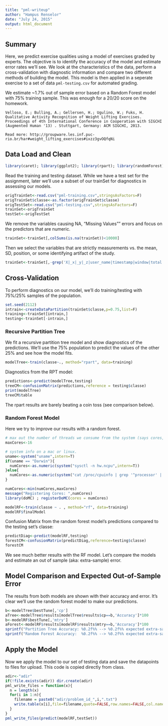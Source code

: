 ```yaml
---
title: "pml-writeup"
author: "Hampus Renselor"
date: "July 24, 2015"
output: html_document
---
```


## Summary

Here, we predict exercise qualities using a model of exercises graded by experts. The objective is to identify the accuracy of the model and estimate error rates we'll see. We look at the characteristics of the data, perform a cross-validation with diagnostic information and compare two different methods of building the model. This model is then applied in a seperate exercise to a set of data `pml-testing.csv` for automated grading.

We estimate ~1.7% out of sample error based on a Random Forest model with 75% training sample. This was enough for a 20/20 score on the homework.

```
Velloso, E.; Bulling, A.; Gellersen, H.; Ugulino, W.; Fuks, H. Qualitative Activity Recognition of Weight Lifting Exercises. Proceedings of 4th International Conference in Cooperation with SIGCHI (Augmented Human '13) . Stuttgart, Germany: ACM SIGCHI, 2013.

Read more: http://groupware.les.inf.puc-rio.br/har#weight_lifting_exercises#ixzz3gvOQfqNi
```

## Data Load and Clean

```r
library(caret); library(ggplot2); library(rpart); library(randomForest); library(plyr)
```

Read the training and testing dataset. While we have a test set for the assignment, later we'll use a subset of our trainSet for diagnostics in assessing our models.

```r
origTrainSet<-read.csv("pml-training.csv",stringsAsFactors=F)
origTrainSet$classe<-as.factor(origTrainSet$classe)
origTestSet<-read.csv("pml-testing.csv",stringsAsFactors=F)
trainSet<-origTrainSet
testSet<-origTestSet
```


We remove the variables causing NA, "Missing Values"" errors and focus on the predictors that are numeric. 

```r
trainSet<-trainSet[,colSums(is.na(trainSet))<10000]
```

Then we select the variables that are strictly measurements vs. the mean, SD, position, or some identifying artifact of the study.

```r
trainSet<-trainSet[,-grep('X|_x|_y|_z|user_name|timestamp|window|total|max|min|amplitude|kurtosis_|skewness_',names(trainSet))]
```


## Cross-Validation

To perform diagnostics on our model, we'll do training/testing with 75%/25% samples of the population.

```r
set.seed(2112)
intrain<-createDataPartition(trainSet$classe,p=0.75,list=F)
training<-trainSet[intrain,]
testing<-trainSet[-intrain,]
```

### Recursive Partition Tree

We fit a recursive partition tree model and show diagnostics of the predictions. We'll use the 75% population to predict the values of the other 25% and see how the model fits. 

```r
modelTree<-train(classe~., method="rpart", data=training)
```

Diagnostics from the RPT model:

```r
predictions<-predict(modelTree,testing)
treeCM<-confusionMatrix(predictions,reference = testing$classe)
print(modelTree)
treeCM$table
```

The rpart results are barely beating a coin toss (see comparison below).

### Random Forest Model

Here we try to improve our results with a random forest.

```r
# max out the number of threads we consume from the system (says cores, really threads)
maxCores<-16

# system info on a mac or linux.
uname<-system("uname",intern=T)
if(uname == "Darwin"){
  numCores<-as.numeric(system("sysctl -n hw.ncpu",intern=T))
}else{
  numCores<-as.numeric(system("cat /proc/cpuinfo | grep '^processor' | wc -l",intern = T))
}

numCores<-min(numCores,maxCores)
message("Registering Cores: ",numCores)
library(doMC) ; registerDoMC(cores = numCores)
```


```r
modelRF<-train(classe ~ . , method="rf", data=training)
modelRF$finalModel
```

Confusion Matrix from the random forest model's predictions compared to the testing set's classe:

```r
predictDiag<-predict(modelRF,testing)
forestCM<-confusionMatrix(predictDiag,reference=testing$classe)
forestCM
```

We see much better results with the RF model. Let's compare the models and estimate an out of sample (aka: extra-sample) error.

## Model Comparison and Expected Out-of-Sample Error

The results from both models are shown with their accuracy and error. It's clear we'll use the random forest model to make our predictions.

```r
b<-modelTree$bestTune[,'cp']
aTree<-modelTree$results[modelTree$results$cp==b,'Accuracy']*100
b<-modelRF$bestTune[,'mtry']
aForest<-modelRF$results[modelRF$results$mtry==b,'Accuracy']*100
sprintf("Partition Tree Accuracy: %0.2f%% --> %0.2f%% expected extra-sample error",aTree,(100.0-aTree))
sprintf("Random Forest Accuracy:  %0.2f%% --> %0.2f%% expected extra-sample error",aForest,(100.0-aForest))
```

## Apply the Model

Now we apply the model to our set of testing data and save the datapoints to files for upload. This code is copied directly from class.

```r
adir<-"adir"
if(!file.exists(adir)) dir.create(adir)
pml_write_files = function(x){
  n = length(x)
  for(i in 1:n){
    filename = paste0("adir/problem_id_",i,".txt")
    write.table(x[i],file=filename,quote=FALSE,row.names=FALSE,col.names=FALSE)
  }
}
pml_write_files(predict(modelRF,testSet))
```

